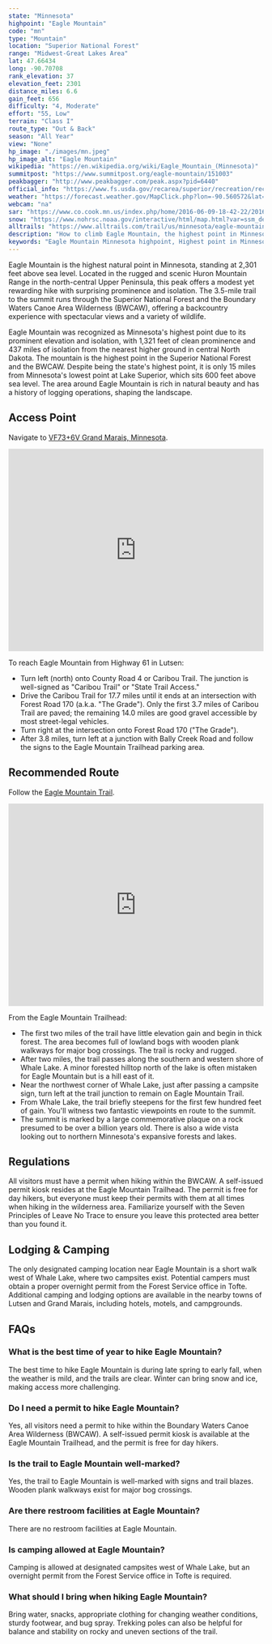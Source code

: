 ```yaml
---
state: "Minnesota"
highpoint: "Eagle Mountain"
code: "mn"
type: "Mountain"
location: "Superior National Forest"
range: "Midwest-Great Lakes Area"
lat: 47.66434
long: -90.70708
rank_elevation: 37
elevation_feet: 2301
distance_miles: 6.6
gain_feet: 656
difficulty: "4, Moderate"
effort: "55, Low"
terrain: "Class I"
route_type: "Out & Back"
season: "All Year"
view: "None"
hp_image: "./images/mn.jpeg"
hp_image_alt: "Eagle Mountain"
wikipedia: "https://en.wikipedia.org/wiki/Eagle_Mountain_(Minnesota)"
summitpost: "https://www.summitpost.org/eagle-mountain/151003"
peakbagger: "http://www.peakbagger.com/peak.aspx?pid=6440"
official_info: "https://www.fs.usda.gov/recarea/superior/recreation/recarea?recid=41628&actid=50"
weather: "https://forecast.weather.gov/MapClick.php?lon=-90.560572&lat=47.897446"
webcam: "na"
sar: "https://www.co.cook.mn.us/index.php/home/2016-06-09-18-42-22/2016-01-15-01-31-55"
snow: "https://www.nohrsc.noaa.gov/interactive/html/map.html?var=ssm_depth&min_x=-90.6276157328388&min_y=47.7974456787109&max_x=-90.4935237935284&max_y=47.9974456787109&bgvar=dem&shdvar=shading&title=0&width=800&height=450&font=0&lbl=m&palette=0&h_o=0&metric=0&lp=0&no_header=0&snap=1&o7=1&o9=1&o11=1&o13=1"
alltrails: "https://www.alltrails.com/trail/us/minnesota/eagle-mountain-trail"
description: "How to climb Eagle Mountain, the highest point in Minnesota."
keywords: "Eagle Mountain Minnesota highpoint, Highest point in Minnesota. Eagle Mountain hiking trail, Visiting Eagle Mountain directions"
---
```


Eagle Mountain is the highest natural point in Minnesota, standing at 2,301 feet above sea level. Located in the rugged and scenic Huron Mountain Range in the north-central Upper Peninsula, this peak offers a modest yet rewarding hike with surprising prominence and isolation. The 3.5-mile trail to the summit runs through the Superior National Forest and the Boundary Waters Canoe Area Wilderness (BWCAW), offering a backcountry experience with spectacular views and a variety of wildlife.

Eagle Mountain was recognized as Minnesota's highest point due to its prominent elevation and isolation, with 1,321 feet of clean prominence and 437 miles of isolation from the nearest higher ground in central North Dakota. The mountain is the highest point in the Superior National Forest and the BWCAW. Despite being the state's highest point, it is only 15 miles from Minnesota's lowest point at Lake Superior, which sits 600 feet above sea level. The area around Eagle Mountain is rich in natural beauty and has a history of logging operations, shaping the landscape.

## Access Point
Navigate to <a target="_blank" href="https://maps.app.goo.gl/818LP5kQr3cMtn4z9">VF73+6V Grand Marais, Minnesota</a>.

<iframe src="https://www.google.com/maps/embed?pb=!1m18!1m12!1m3!1d33335.66872406051!2d-90.60616077406576!3d47.90225980235471!2m3!1f0!2f0!3f0!3m2!1i1024!2i768!4f13.1!3m3!1m2!1s0x52a7b118daa9ade7%3A0x556508c41519560f!2sEagle%20Mountain%20Trailhead!5e0!3m2!1sen!2sus!4v1720989669734!5m2!1sen!2sus" width="100%" height="400" style="border:0;" allowfullscreen="" loading="lazy" referrerpolicy="no-referrer-when-downgrade"></iframe>

To reach Eagle Mountain from Highway 61 in Lutsen:
- Turn left (north) onto County Road 4 or Caribou Trail. The junction is well-signed as "Caribou Trail" or "State Trail Access."
- Drive the Caribou Trail for 17.7 miles until it ends at an intersection with Forest Road 170 (a.k.a. "The Grade"). Only the first 3.7 miles of Caribou Trail are paved; the remaining 14.0 miles are good gravel accessible by most street-legal vehicles.
- Turn right at the intersection onto Forest Road 170 ("The Grade").
- After 3.8 miles, turn left at a junction with Bally Creek Road and follow the signs to the Eagle Mountain Trailhead parking area.

## Recommended Route
Follow the <a target="_blank" href="https://www.alltrails.com/trail/us/minnesota/eagle-mountain-trail">Eagle Mountain Trail</a>.

<iframe class="alltrails" src="https://www.alltrails.com/widget/trail/us/minnesota/eagle-mountain-trail?scrollZoom=false&elevationDiagram=false&u=i&sh=cmpl5n" width="100%" height="400" frameborder="0" scrolling="no" marginheight="0" marginwidth="0" title="AllTrails: Trail Guides and Maps for Hiking, Camping, and Running"></iframe>

From the Eagle Mountain Trailhead:
- The first two miles of the trail have little elevation gain and begin in thick forest. The area becomes full of lowland bogs with wooden plank walkways for major bog crossings. The trail is rocky and rugged.
- After two miles, the trail passes along the southern and western shore of Whale Lake. A minor forested hilltop north of the lake is often mistaken for Eagle Mountain but is a hill east of it.
- Near the northwest corner of Whale Lake, just after passing a campsite sign, turn left at the trail junction to remain on Eagle Mountain Trail.
- From Whale Lake, the trail briefly steepens for the first few hundred feet of gain. You'll witness two fantastic viewpoints en route to the summit.
- The summit is marked by a large commemorative plaque on a rock presumed to be over a billion years old. There is also a wide vista looking out to northern Minnesota's expansive forests and lakes.

## Regulations
All visitors must have a permit when hiking within the BWCAW. A self-issued permit kiosk resides at the Eagle Mountain Trailhead. The permit is free for day hikers, but everyone must keep their permits with them at all times when hiking in the wilderness area. Familiarize yourself with the Seven Principles of Leave No Trace to ensure you leave this protected area better than you found it.

## Lodging & Camping
The only designated camping location near Eagle Mountain is a short walk west of Whale Lake, where two campsites exist. Potential campers must obtain a proper overnight permit from the Forest Service office in Tofte. Additional camping and lodging options are available in the nearby towns of Lutsen and Grand Marais, including hotels, motels, and campgrounds.

## FAQs

### What is the best time of year to hike Eagle Mountain?
The best time to hike Eagle Mountain is during late spring to early fall, when the weather is mild, and the trails are clear. Winter can bring snow and ice, making access more challenging.

### Do I need a permit to hike Eagle Mountain?
Yes, all visitors need a permit to hike within the Boundary Waters Canoe Area Wilderness (BWCAW). A self-issued permit kiosk is available at the Eagle Mountain Trailhead, and the permit is free for day hikers.

### Is the trail to Eagle Mountain well-marked?
Yes, the trail to Eagle Mountain is well-marked with signs and trail blazes. Wooden plank walkways exist for major bog crossings.

### Are there restroom facilities at Eagle Mountain?
There are no restroom facilities at Eagle Mountain.

### Is camping allowed at Eagle Mountain?
Camping is allowed at designated campsites west of Whale Lake, but an overnight permit from the Forest Service office in Tofte is required.

### What should I bring when hiking Eagle Mountain?
Bring water, snacks, appropriate clothing for changing weather conditions, sturdy footwear, and bug spray. Trekking poles can also be helpful for balance and stability on rocky and uneven sections of the trail.
